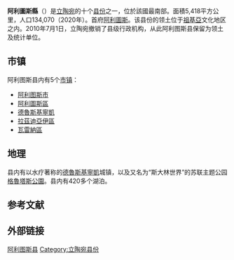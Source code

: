 {{Infobox settlement
| name                    = 阿利图斯县
| native_name             = Alytaus apskritis
| native_name_lang        = lt
| settlement_type         = [[立陶宛縣份|县份]]
| image_skyline           = Alytaus Arena Alytus Lithuania.jpg
| image_caption           = 阿利图斯竞技场
| image_flag              = Alytus County flag.svg
| flag_size               = 115px
| image_shield            = Alytus County COA.png
| shield_size             = 85px
| image_map               = Lithuanian-Counties-Alytus.svg
| map_caption             = 阿利图斯县在立陶宛的位置
| subdivision_type        = [[世界政區索引|国家]]
| subdivision_name        = {{LTU}}
| seat_type               = 行政中心
| seat                    = [[阿利图斯|阿利图斯]]
| parts_type              = [[立陶宛市鎮|市镇]]
| parts                   = 
| p1                      = [[阿利图斯|阿利图斯市]]
| p2                      = [[阿利圖斯區|阿利圖斯區]]
| p3                      = [[德魯斯基寧凱_(市鎮)|德魯斯基寧凱]]
| p4                      = [[拉茲迪亞伊區|拉茲迪亞伊區]]
| p5                      = [[瓦雷納區|瓦雷納區]]
| unit_pref               = Metric
| area_total_km2          = 5418
| area_rank               = 
| area_note               = （全国总面积的8.3%）
| area_footnotes          = 
| population_as_of        = 2020-01-01
| population_total        = 134070
| population_rank         = 十县中第七
| population_density_km2  = auto
| population_note         = （全国总人口的5.2%）
| population_footnotes    = 
| timezone1               = [[欧洲东部时间|EET]]
| utc_offset1             = +2
| timezone1_DST           = [[欧洲东部夏令时间|EEST]]
| utc_offset1_DST         = +3
| iso_code                = [[ISO_3166-2|LT-AL]]
| blank_name              = GDP<ref name="BVP2019">{{cite web | url = https://osp.stat.gov.lt/informaciniai-pranesimai?eventId=231671 | title = Bendrasis vidaus produktas pagal apskritis 2019 m. | language = lt | publisher = Lietuvos statistika | date = 2020-12-15 | accessdate = 2021-06-29}}</ref>
| blank_info              = 2019
| blank1_name             =  - 总值
| blank1_info             = 14亿欧元
| blank2_name             =  - 人均
| blank2_info             = 10,500欧元
| blank3_name             = [[人类发展指数|HDI]] (2019年)
| blank3_info             = 0.848<ref name="HDI2019">{{cite web | url = https://globaldatalab.org/shdi/shdi/EST+LVA+LTU/?interpolation=0&extrapolation=0&nearest_real=0&years=2019 | title = Human Development Indices (5.0) | language = en | publisher = Global Data Lab | accessdate = 2021-07-13}}</ref> – <span style="color:#090;">极高</span>
| website                 = 
| footnotes               = 
}}
'''阿利圖斯縣'''（{{lang-lt|Alytaus apskritis}}）是[[立陶宛|立陶宛]]的十个[[立陶宛縣份|县份]]之一，位於該國最南部。面積5,418平方公里，人口134,070（2020年）。首府[[阿利圖斯|阿利圖斯]]。该县份的领土位于[[祖基亞|祖基亞]]文化地区之内。2010年7月1日，立陶宛撤销了县级行政机构，从此阿利图斯县保留为领土及统计单位。

== 市镇 ==
阿利图斯县内有5个[[立陶宛市鎮|市镇]]：
* [[阿利图斯|阿利图斯市]]
* [[阿利圖斯區|阿利圖斯區]]
* [[德魯斯基寧凱_(市鎮)|德魯斯基寧凱]]
* [[拉茲迪亞伊區|拉茲迪亞伊區]]
* [[瓦雷納區|瓦雷納區]]

== 地理 ==
县内有以水疗著称的[[德魯斯基寧凱|德魯斯基寧凱]]城镇，以及又名为“斯大林世界”的苏联主题公园[[格魯塔斯公園|格魯塔斯公園]]。县内有420多个湖泊。

== 参考文献 ==
{{Reflist}}

== 外部链接 ==
{{commonscat|Alytus County|position=left}}

{{立陶宛縣份}}

{{DEFAULTSORT:Alytus}}
[[Category:阿利图斯县|]]
[[Category:立陶宛县份|Category:立陶宛县份]]